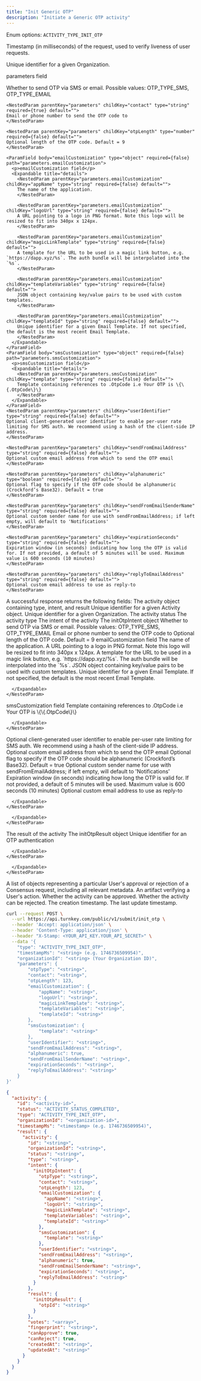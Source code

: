 ```yaml
---
title: "Init Generic OTP"
description: "Initiate a Generic OTP activity"
---
```



<EndpointPath type="submit" path="init_otp" />

<Authorizations />

<H3Bordered text="Body" />

<ParamField body="type" type="enum<string>" required={true}>

Enum options: `ACTIVITY_TYPE_INIT_OTP`
</ParamField>

<ParamField body="timestampMs" type="string" required={true}>

Timestamp (in milliseconds) of the request, used to verify liveness of user requests.
</ParamField>

<ParamField body="organizationId" type="string" required={true}>

Unique identifier for a given Organization.
</ParamField>

<ParamField body="parameters" type="object" required={true} path="parameters">
  <p>parameters field</p>
  <Expandable title="details">
    <NestedParam parentKey="parameters" childKey="otpType" type="string" required={true} default="">
    Whether to send OTP via SMS or email. Possible values: OTP_TYPE_SMS, OTP_TYPE_EMAIL
    </NestedParam>
    
    <NestedParam parentKey="parameters" childKey="contact" type="string" required={true} default="">
    Email or phone number to send the OTP code to
    </NestedParam>
    
    <NestedParam parentKey="parameters" childKey="otpLength" type="number" required={false} default="">
    Optional length of the OTP code. Default = 9
    </NestedParam>
    
    <ParamField body="emailCustomization" type="object" required={false} path="parameters.emailCustomization">
      <p>emailCustomization field</p>
      <Expandable title="details">
        <NestedParam parentKey="parameters.emailCustomization" childKey="appName" type="string" required={false} default="">
        The name of the application.
        </NestedParam>
        
        <NestedParam parentKey="parameters.emailCustomization" childKey="logoUrl" type="string" required={false} default="">
        A URL pointing to a logo in PNG format. Note this logo will be resized to fit into 340px x 124px.
        </NestedParam>
        
        <NestedParam parentKey="parameters.emailCustomization" childKey="magicLinkTemplate" type="string" required={false} default="">
        A template for the URL to be used in a magic link button, e.g. `https://dapp.xyz/%s`. The auth bundle will be interpolated into the `%s`.
        </NestedParam>
        
        <NestedParam parentKey="parameters.emailCustomization" childKey="templateVariables" type="string" required={false} default="">
        JSON object containing key/value pairs to be used with custom templates.
        </NestedParam>
        
        <NestedParam parentKey="parameters.emailCustomization" childKey="templateId" type="string" required={false} default="">
        Unique identifier for a given Email Template. If not specified, the default is the most recent Email Template.
        </NestedParam>
      </Expandable>
    </ParamField>
    <ParamField body="smsCustomization" type="object" required={false} path="parameters.smsCustomization">
      <p>smsCustomization field</p>
      <Expandable title="details">
        <NestedParam parentKey="parameters.smsCustomization" childKey="template" type="string" required={false} default="">
        Template containing references to .OtpCode i.e Your OTP is \{\{.OtpCode\}\}
        </NestedParam>
      </Expandable>
    </ParamField>
    <NestedParam parentKey="parameters" childKey="userIdentifier" type="string" required={false} default="">
    Optional client-generated user identifier to enable per-user rate limiting for SMS auth. We recommend using a hash of the client-side IP address.
    </NestedParam>
    
    <NestedParam parentKey="parameters" childKey="sendFromEmailAddress" type="string" required={false} default="">
    Optional custom email address from which to send the OTP email
    </NestedParam>
    
    <NestedParam parentKey="parameters" childKey="alphanumeric" type="boolean" required={false} default="">
    Optional flag to specify if the OTP code should be alphanumeric (Crockford’s Base32). Default = true
    </NestedParam>
    
    <NestedParam parentKey="parameters" childKey="sendFromEmailSenderName" type="string" required={false} default="">
    Optional custom sender name for use with sendFromEmailAddress; if left empty, will default to 'Notifications'
    </NestedParam>
    
    <NestedParam parentKey="parameters" childKey="expirationSeconds" type="string" required={false} default="">
    Expiration window (in seconds) indicating how long the OTP is valid for. If not provided, a default of 5 minutes will be used. Maximum value is 600 seconds (10 minutes)
    </NestedParam>
    
    <NestedParam parentKey="parameters" childKey="replyToEmailAddress" type="string" required={false} default="">
    Optional custom email address to use as reply-to
    </NestedParam>
  </Expandable>
</ParamField>

<H3Bordered text="Response" />
A successful response returns the following fields:

<ResponseField name="activity" type="object" required={true}>
  The activity object containing type, intent, and result
  <Expandable title="activity details">
    <NestedParam parentKey="activity" childKey="id" type="string" required={true}>
Unique identifier for a given Activity object.
</NestedParam>
<NestedParam parentKey="activity" childKey="organizationId" type="string" required={true}>
Unique identifier for a given Organization.
</NestedParam>
<NestedParam parentKey="activity" childKey="status" type="string" required={true}>
The activity status
</NestedParam>
<NestedParam parentKey="activity" childKey="type" type="string" required={true}>
The activity type
</NestedParam>
<NestedParam parentKey="activity" childKey="intent" type="object" required={true}>
      The intent of the activity
      <Expandable title="intent details">
        <NestedParam parentKey="activity.intent" childKey="initOtpIntent" type="object" required={true}>
      The initOtpIntent object
      <Expandable title="initOtpIntent details">
        <NestedParam parentKey="activity.intent.initOtpIntent" childKey="otpType" type="string" required={true}>
Whether to send OTP via SMS or email. Possible values: OTP_TYPE_SMS, OTP_TYPE_EMAIL
</NestedParam>
<NestedParam parentKey="activity.intent.initOtpIntent" childKey="contact" type="string" required={true}>
Email or phone number to send the OTP code to
</NestedParam>
<NestedParam parentKey="activity.intent.initOtpIntent" childKey="otpLength" type="number" required={false}>
Optional length of the OTP code. Default = 9
</NestedParam>
<NestedParam parentKey="activity.intent.initOtpIntent" childKey="emailCustomization" type="object" required={false}>
      emailCustomization field
      <Expandable title="emailCustomization details">
        <NestedParam parentKey="activity.intent.initOtpIntent.emailCustomization" childKey="appName" type="string" required={false}>
The name of the application.
</NestedParam>
<NestedParam parentKey="activity.intent.initOtpIntent.emailCustomization" childKey="logoUrl" type="string" required={false}>
A URL pointing to a logo in PNG format. Note this logo will be resized to fit into 340px x 124px.
</NestedParam>
<NestedParam parentKey="activity.intent.initOtpIntent.emailCustomization" childKey="magicLinkTemplate" type="string" required={false}>
A template for the URL to be used in a magic link button, e.g. `https://dapp.xyz/%s`. The auth bundle will be interpolated into the `%s`.
</NestedParam>
<NestedParam parentKey="activity.intent.initOtpIntent.emailCustomization" childKey="templateVariables" type="string" required={false}>
JSON object containing key/value pairs to be used with custom templates.
</NestedParam>
<NestedParam parentKey="activity.intent.initOtpIntent.emailCustomization" childKey="templateId" type="string" required={false}>
Unique identifier for a given Email Template. If not specified, the default is the most recent Email Template.
</NestedParam>

      </Expandable>
    </NestedParam>
<NestedParam parentKey="activity.intent.initOtpIntent" childKey="smsCustomization" type="object" required={false}>
      smsCustomization field
      <Expandable title="smsCustomization details">
        <NestedParam parentKey="activity.intent.initOtpIntent.smsCustomization" childKey="template" type="string" required={false}>
Template containing references to .OtpCode i.e Your OTP is \{\{.OtpCode\}\}
</NestedParam>

      </Expandable>
    </NestedParam>
<NestedParam parentKey="activity.intent.initOtpIntent" childKey="userIdentifier" type="string" required={false}>
Optional client-generated user identifier to enable per-user rate limiting for SMS auth. We recommend using a hash of the client-side IP address.
</NestedParam>
<NestedParam parentKey="activity.intent.initOtpIntent" childKey="sendFromEmailAddress" type="string" required={false}>
Optional custom email address from which to send the OTP email
</NestedParam>
<NestedParam parentKey="activity.intent.initOtpIntent" childKey="alphanumeric" type="boolean" required={false}>
Optional flag to specify if the OTP code should be alphanumeric (Crockford’s Base32). Default = true
</NestedParam>
<NestedParam parentKey="activity.intent.initOtpIntent" childKey="sendFromEmailSenderName" type="string" required={false}>
Optional custom sender name for use with sendFromEmailAddress; if left empty, will default to 'Notifications'
</NestedParam>
<NestedParam parentKey="activity.intent.initOtpIntent" childKey="expirationSeconds" type="string" required={false}>
Expiration window (in seconds) indicating how long the OTP is valid for. If not provided, a default of 5 minutes will be used. Maximum value is 600 seconds (10 minutes)
</NestedParam>
<NestedParam parentKey="activity.intent.initOtpIntent" childKey="replyToEmailAddress" type="string" required={false}>
Optional custom email address to use as reply-to
</NestedParam>

      </Expandable>
    </NestedParam>

      </Expandable>
    </NestedParam>
<NestedParam parentKey="activity" childKey="result" type="object" required={true}>
      The result of the activity
      <Expandable title="result details">
        <NestedParam parentKey="activity.result" childKey="initOtpResult" type="object" required={true}>
      The initOtpResult object
      <Expandable title="initOtpResult details">
        <NestedParam parentKey="activity.result.initOtpResult" childKey="otpId" type="string" required={true}>
Unique identifier for an OTP authentication
</NestedParam>

      </Expandable>
    </NestedParam>

      </Expandable>
    </NestedParam>
<NestedParam parentKey="activity" childKey="votes" type="array" required={true}>
A list of objects representing a particular User's approval or rejection of a Consensus request, including all relevant metadata.
</NestedParam>
<NestedParam parentKey="activity" childKey="fingerprint" type="string" required={true}>
An artifact verifying a User's action.
</NestedParam>
<NestedParam parentKey="activity" childKey="canApprove" type="boolean" required={true}>
Whether the activity can be approved.
</NestedParam>
<NestedParam parentKey="activity" childKey="canReject" type="boolean" required={true}>
Whether the activity can be rejected.
</NestedParam>
<NestedParam parentKey="activity" childKey="createdAt" type="string" required={true}>
The creation timestamp.
</NestedParam>
<NestedParam parentKey="activity" childKey="updatedAt" type="string" required={true}>
The last update timestamp.
</NestedParam>

  </Expandable>
</ResponseField>

<RequestExample>

```bash cURL
curl --request POST \
  --url https://api.turnkey.com/public/v1/submit/init_otp \
  --header 'Accept: application/json' \
  --header 'Content-Type: application/json' \
  --header "X-Stamp: <YOUR_API_KEY.YOUR_API_SECRET>" \
  --data '{
    "type": "ACTIVITY_TYPE_INIT_OTP",
    "timestampMs": "<string> (e.g. 1746736509954)",
    "organizationId": "<string> (Your Organization ID)",
    "parameters": {
        "otpType": "<string>",
        "contact": "<string>",
        "otpLength": 123,
        "emailCustomization": {
            "appName": "<string>",
            "logoUrl": "<string>",
            "magicLinkTemplate": "<string>",
            "templateVariables": "<string>",
            "templateId": "<string>"
        },
        "smsCustomization": {
            "template": "<string>"
        },
        "userIdentifier": "<string>",
        "sendFromEmailAddress": "<string>",
        "alphanumeric": true,
        "sendFromEmailSenderName": "<string>",
        "expirationSeconds": "<string>",
        "replyToEmailAddress": "<string>"
    }
}'
```

</RequestExample>

<ResponseExample>

```json 200
{
  "activity": {
    "id": "<activity-id>",
    "status": "ACTIVITY_STATUS_COMPLETED",
    "type": "ACTIVITY_TYPE_INIT_OTP",
    "organizationId": "<organization-id>",
    "timestampMs": "<timestamp> (e.g. 1746736509954)",
    "result": {
      "activity": {
        "id": "<string>",
        "organizationId": "<string>",
        "status": "<string>",
        "type": "<string>",
        "intent": {
          "initOtpIntent": {
            "otpType": "<string>",
            "contact": "<string>",
            "otpLength": 123,
            "emailCustomization": {
              "appName": "<string>",
              "logoUrl": "<string>",
              "magicLinkTemplate": "<string>",
              "templateVariables": "<string>",
              "templateId": "<string>"
            },
            "smsCustomization": {
              "template": "<string>"
            },
            "userIdentifier": "<string>",
            "sendFromEmailAddress": "<string>",
            "alphanumeric": true,
            "sendFromEmailSenderName": "<string>",
            "expirationSeconds": "<string>",
            "replyToEmailAddress": "<string>"
          }
        },
        "result": {
          "initOtpResult": {
            "otpId": "<string>"
          }
        },
        "votes": "<array>",
        "fingerprint": "<string>",
        "canApprove": true,
        "canReject": true,
        "createdAt": "<string>",
        "updatedAt": "<string>"
      }
    }
  }
}
```

</ResponseExample>
